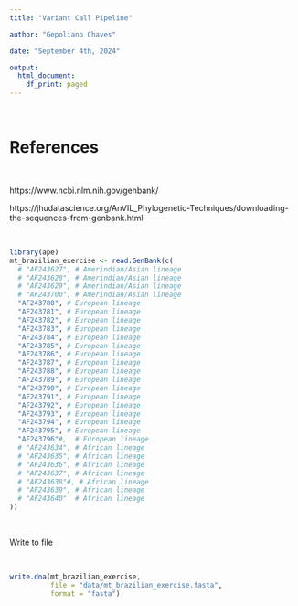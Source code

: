 ```yaml
---
title: "Variant Call Pipeline"

author: "Gepoliano Chaves"

date: "September 4th, 2024"

output:
  html_document:
    df_print: paged
---
```


\

# References

\

https://www.ncbi.nlm.nih.gov/genbank/

https://jhudatascience.org/AnVIL_Phylogenetic-Techniques/downloading-the-sequences-from-genbank.html

\

```r
library(ape)
mt_brazilian_exercise <- read.GenBank(c(
  # "AF243627", # Amerindian/Asian lineage
  # "AF243628", # Amerindian/Asian lineage
  # "AF243629", # Amerindian/Asian lineage
  # "AF243700", # Amerindian/Asian lineage
  "AF243780", # European lineage
  "AF243781", # European lineage
  "AF243782", # European lineage
  "AF243783", # European lineage
  "AF243784", # European lineage
  "AF243785", # European lineage
  "AF243786", # European lineage
  "AF243787", # European lineage
  "AF243788", # European lineage
  "AF243789", # European lineage
  "AF243790", # European lineage
  "AF243791", # European lineage
  "AF243792", # European lineage
  "AF243793", # European lineage
  "AF243794", # European lineage
  "AF243795", # European lineage
  "AF243796"#,  # European lineage
  # "AF243634", # African lineage
  # "AF243635", # African lineage
  # "AF243636", # African lineage
  # "AF243637", # African lineage
  # "AF243638"#, # African lineage
  # "AF243639", # African lineage 
  # "AF243640"  # African lineage 
))
```

\

Write to file

\

```r
write.dna(mt_brazilian_exercise, 
          file = "data/mt_brazilian_exercise.fasta", 
          format = "fasta")
```


